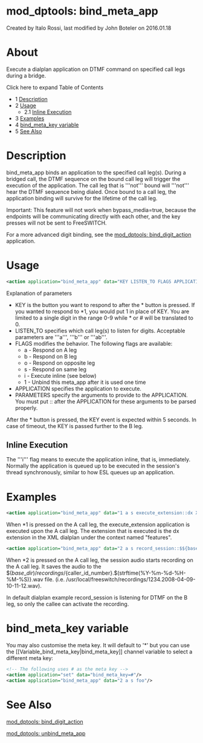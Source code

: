 
# mod_dptools: bind_meta_app 

 Created by  Italo Rossi, last modified by  John Boteler on 2016.01.18

# About

Execute a dialplan application on DTMF command on specified call legs during a bridge.

Click here to expand Table of Contents

* 1 [Description](#description)
* 2 [Usage](#-freeswitch--mod_dptools-bind_meta_app-)  
   * 2.1 [Inline Execution](#inline-execution)
* 3 [Examples](#-freeswitch--mod_dptools-bind_meta_app-)
* 4 [bind\_meta\_key variable](#bind_meta_key-variable)
* 5 [See Also](#-freeswitch--mod_dptools-bind_meta_app-)

# Description

  
bind\_meta\_app binds an application to the specified call leg(s). During a bridged call, the DTMF sequence on the bound call leg will trigger the execution of the application. The call leg that is '''not''' bound will '''not''' hear the DTMF sequence being dialed. Once bound to a call leg, the application binding will survive for the lifetime of the call leg.

Important: This feature will not work when bypass\_media=true, because the endpoints will be communicating directly with each other, and the key presses will not be sent to FreeSWITCH.

For a more advanced digit binding, see the [mod\_dptools: bind\_digit\_action](./6586414.mdx#0-about) application.

# Usage

```xml
<action application="bind_meta_app" data="KEY LISTEN_TO FLAGS APPLICATION[::PARAMETERS]"/>
```

Explanation of parameters

* KEY is the button you want to respond to after the \* button is pressed. If you wanted to respond to \*1, you would put 1 in place of KEY. You are limited to a single digit in the range 0-9 while \* or # will be translated to 0.
* LISTEN\_TO specifies which call leg(s) to listen for digits. Acceptable parameters are '''a''', '''b''' or '''ab'''.
* FLAGS modifies the behavior. The following flags are available:  
   * a - Respond on A leg  
   * b - Respond on B leg  
   * o - Respond on opposite leg  
   * s - Respond on same leg  
   * i - Execute inline (see below)  
   * 1 - Unbind this meta\_app after it is used one time
* APPLICATION specifies the application to execute.
* PARAMETERS specify the arguments to provide to the APPLICATION. You must put :: after the APPLICATION for these arguments to be parsed properly.

After the \* button is pressed, the KEY event is expected within 5 seconds. In case of timeout, the KEY is passed further to the B leg.

## Inline Execution

The '''i''' flag means to execute the application inline, that is, immediately. Normally the application is queued up to be executed in the session's thread synchronously, similar to how ESL queues up an application.

# Examples

```xml
<action application="bind_meta_app" data="1 a s execute_extension::dx XML features"/>
```

When \*1 is pressed on the A call leg, the execute\_extension application is executed upon the A call leg. The extension that is executed is the dx extension in the XML dialplan under the context named "features".

```xml
<action application="bind_meta_app" data="2 a s record_session::$${base_dir}/recordings/${caller_id_number}.${strftime(%Y-%m-%d-%H-%M-%S)}.wav"/>
```

When \*2 is pressed on the A call leg, the session audio starts recording on the A call leg. It saves the audio to the $$(base\_dir)/recordings/${caller\_id\_number}.$(strftime(%Y-%m-%d-%H-%M-%S)}.wav file. (i.e. /usr/local/freeswitch/recordings/1234.2008-04-09-10-11-12.wav).

In default dialplan example record\_session is listening for DTMF on the B leg, so only the callee can activate the recording.

# bind_meta_key variable

  
You may also customise the meta key. It will default to '\*' but you can use the \[\[Variable\_bind\_meta\_key|bind\_meta\_key\]\] channel variable to select a different meta key:

```xml
<!-- The following uses # as the meta key -->
<action application="set" data="bind_meta_key=#"/>
<action application="bind_meta_app" data="2 a s foo"/>
```

# See Also

[mod\_dptools: bind\_digit\_action](./6586414.mdx#0-about)

[mod\_dptools: unbind\_meta\_app](./6586930.mdx#about)



